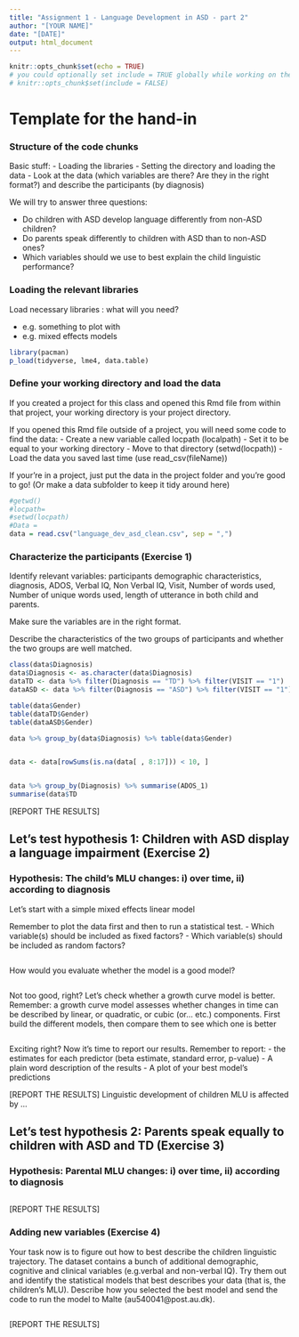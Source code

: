 ```yaml
---
title: "Assignment 1 - Language Development in ASD - part 2"
author: "[YOUR NAME]"
date: "[DATE]"
output: html_document
---
```

    
```r
knitr::opts_chunk$set(echo = TRUE)
# you could optionally set include = TRUE globally while working on the exercise and then just change it to include = FALSE before you hand in
# knitr::opts_chunk$set(include = FALSE)
```

# Template for the hand-in
### Structure of the code chunks

Basic stuff:
- Loading the libraries
- Setting the directory and loading the data
- Look at the data (which variables are there? Are they in the right format?) and describe the participants (by diagnosis)

We will try to answer three questions:
    
- Do children with ASD develop language differently from non-ASD children?
- Do parents speak differently to children with ASD than to non-ASD ones?
- Which variables should we use to best explain the child linguistic performance?

### Loading the relevant libraries

Load necessary libraries : what will you need?

- e.g. something to plot with
- e.g. mixed effects models

```r
library(pacman)
p_load(tidyverse, lme4, data.table)
```

### Define your working directory and load the data
If you created a project for this class and opened this Rmd file from within that project, your working directory is your project directory.

If you opened this Rmd file outside of a project, you will need some code to find the data:
- Create a new variable called locpath (localpath)
- Set it to be equal to your working directory
- Move to that directory (setwd(locpath))
- Load the data you saved last time (use read_csv(fileName))

If your're in a project, just put the data in the project folder and you're good to go! (Or make a data subfolder to keep it tidy around here)
```r

#getwd()
#locpath=
#setwd(locpath)
#Data =
data = read.csv("language_dev_asd_clean.csv", sep = ",")

```

### Characterize the participants (Exercise 1)

Identify relevant variables: participants demographic characteristics, diagnosis, ADOS, Verbal IQ, Non Verbal IQ, Visit, Number of words used, Number of unique words used, length of utterance in both child and parents.

Make sure the variables are in the right format.

Describe the characteristics of the two groups of participants and whether the two groups are well matched.

```r
class(data$Diagnosis)
data$Diagnosis <- as.character(data$Diagnosis)
dataTD <- data %>% filter(Diagnosis == "TD") %>% filter(VISIT == "1")
dataASD <- data %>% filter(Diagnosis == "ASD") %>% filter(VISIT == "1")

table(data$Gender)
table(dataTD$Gender)
table(dataASD$Gender) 

data %>% group_by(data$Diagnosis) %>% table(data$Gender)


data <- data[rowSums(is.na(data[ , 8:17])) < 10, ]


data %>% group_by(Diagnosis) %>% summarise(ADOS_1) 
summarise(data$TD
```

[REPORT THE RESULTS]

## Let's test hypothesis 1: Children with ASD display a language impairment  (Exercise 2)

### Hypothesis: The child's MLU changes: i) over time, ii) according to diagnosis

Let's start with a simple mixed effects linear model

Remember to plot the data first and then to run a statistical test.
- Which variable(s) should be included as fixed factors?
- Which variable(s) should be included as random factors?

```r

```

How would you evaluate whether the model is a good model?

```r

```

Not too good, right? Let's check whether a growth curve model is better.
Remember: a growth curve model assesses whether changes in time can be described by linear, or quadratic, or cubic (or... etc.) components.
First build the different models, then compare them to see which one is better

```r

```

Exciting right?
Now it's time to report our results.
Remember to report:
- the estimates for each predictor (beta estimate, standard error, p-value)
- A plain word description of the results
- A plot of your best model's predictions

[REPORT THE RESULTS]
Linguistic development of children MLU is affected by ... 

## Let's test hypothesis 2: Parents speak equally to children with ASD and TD  (Exercise 3)

### Hypothesis: Parental MLU changes: i) over time, ii) according to diagnosis

```r

```

[REPORT THE RESULTS]

### Adding new variables (Exercise 4)

Your task now is to figure out how to best describe the children linguistic trajectory. The dataset contains a bunch of additional demographic, cognitive and clinical variables (e.g.verbal and non-verbal IQ). Try them out and identify the statistical models that best describes your data (that is, the children's MLU). Describe how you selected the best model and send the code to run the model to Malte (au540041@post.au.dk).


```r

```

[REPORT THE RESULTS]

